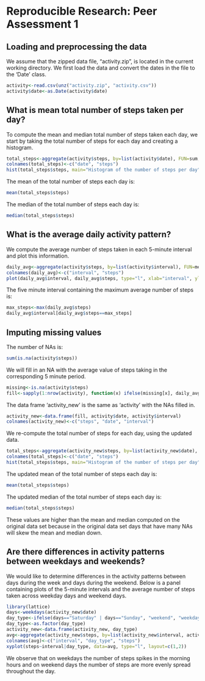 # Reproducible Research: Peer Assessment 1


## Loading and preprocessing the data

We assume that the zipped data file, "activity.zip", is located in the current working directory.  We first load the data and convert the dates in the file to the 'Date' class.  

```r
activity<-read.csv(unz("activity.zip", "activity.csv"))
activity$date<-as.Date(activity$date)
```



## What is mean total number of steps taken per day?

To compute the mean and median total number of steps taken each day, we start by taking the total number of steps for each day and creating a histogram.  
```r
total_steps<-aggregate(activity$steps, by=list(activity$date), FUN=sum, na.rm=TRUE)
colnames(total_steps)<-c("date", "steps")
hist(total_steps$steps, main="Histogram of the number of steps per day", xlab="Number of steps per day")
```


The mean of the total number of steps each day is:
```r
mean(total_steps$steps)
```

The median of the total number of steps each day is: 
```r
median(total_steps$steps)
```


## What is the average daily activity pattern?

We compute the average number of steps taken in each 5-minute interval and plot this information.  
```r
daily_avg<-aggregate(activity$steps, by=list(activity$interval), FUN=mean, na.rm=TRUE)
colnames(daily_avg)<-c("interval", "steps")
plot(daily_avg$interval, daily_avg$steps, type="l", xlab="interval", ylab="average number of steps", main="Average number of steps per interval")
```


The five minute interval containing the maximum average number of steps is: 
```r
max_steps<-max(daily_avg$steps)
daily_avg$interval[daily_avg$steps==max_steps]
```

## Imputing missing values

The number of NAs is: 
```r
sum(is.na(activity$steps))
```

We will fill in an NA with the average value of steps taking in the corresponding 5 minute period.  
```r
missing<-is.na(activity$steps)
fill<-sapply(1:nrow(activity), function(x) ifelse(missing[x], daily_avg$steps[daily_avg$interval==activity$interval[x]], activity$steps[x]))
```

The data frame 'activity_new' is the same as 'activity' with the NAs filled in.  
```r
activity_new<-data.frame(fill, activity$date, activity$interval)
colnames(activity_new)<-c("steps", "date", "interval")
```

We re-compute the total number of steps for each day, using the updated data.    
```r
total_steps<-aggregate(activity_new$steps, by=list(activity_new$date), FUN=sum)
colnames(total_steps)<-c("date", "steps")
hist(total_steps$steps, main="Histogram of the number of steps per day", xlab="Number of steps per day")
```

The updated mean of the total number of steps each day is: 
```r
mean(total_steps$steps)
```

The updated median of the total number of steps each day is: 
```r
median(total_steps$steps)
```

These values are higher than the mean and median computed on the original data set because in the original data set days that have many NAs will skew the mean and median down.  

## Are there differences in activity patterns between weekdays and weekends?
We would like to determine differences in the activity patterns between days during the week and days during the weekend.  Below is a panel containing plots of the 5-minute intervals and the average number of steps taken across weekday days and weekend days.  
```r
library(lattice)
days<-weekdays(activity_new$date)
day_type<-ifelse(days=="Saturday" | days=="Sunday", "weekend", "weekday")
day_type<-as.factor(day_type)
activity_new<-data.frame(activity_new, day_type)
avg<-aggregate(activity_new$steps, by=list(activity_new$interval, activity_new$day_type), FUN=mean)
colnames(avg)<-c("interval", "day_type", "steps")
xyplot(steps~interval|day_type, data=avg, type="l", layout=c(1,2))
```


We observe that on weekdays the number of steps spikes in the morning hours and on weekend days the number of steps are more evenly spread throughout the day.  